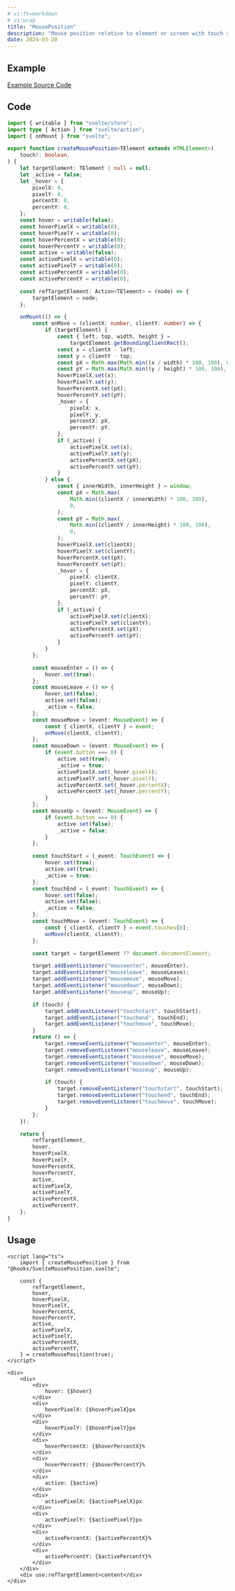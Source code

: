 ```yaml
---
# vi:ft=markdown
# vi:wrap
title: "MousePosition"
description: "Mouse position relative to element or screen with touch support."
date: 2024-03-20
---
```



## Example

<MousePosition client:load />

<div class="mb-4 text-blue-400 text-center text-sm underline">
	<a href="https://github.com/anasrar/sheera/blob/main/src/examples/MousePosition.svelte">
		Example Source Code
	</a>
</div>

## Code

```typescript
import { writable } from "svelte/store";
import type { Action } from "svelte/action";
import { onMount } from "svelte";

export function createMousePosition<TElement extends HTMLElement>(
	touch?: boolean,
) {
	let targetElement: TElement | null = null;
	let _active = false;
	let _hover = {
		pixelX: 0,
		pixelY: 0,
		percentX: 0,
		percentY: 0,
	};
	const hover = writable(false);
	const hoverPixelX = writable(0);
	const hoverPixelY = writable(0);
	const hoverPercentX = writable(0);
	const hoverPercentY = writable(0);
	const active = writable(false);
	const activePixelX = writable(0);
	const activePixelY = writable(0);
	const activePercentX = writable(0);
	const activePercentY = writable(0);

	const refTargetElement: Action<TElement> = (node) => {
		targetElement = node;
	};

	onMount(() => {
		const onMove = (clientX: number, clientY: number) => {
			if (targetElement) {
				const { left, top, width, height } =
					targetElement.getBoundingClientRect();
				const x = clientX - left;
				const y = clientY - top;
				const pX = Math.max(Math.min((x / width) * 100, 100), 0);
				const pY = Math.max(Math.min((y / height) * 100, 100), 0);
				hoverPixelX.set(x);
				hoverPixelY.set(y);
				hoverPercentX.set(pX);
				hoverPercentY.set(pY);
				_hover = {
					pixelX: x,
					pixelY: y,
					percentX: pX,
					percentY: pY,
				};
				if (_active) {
					activePixelX.set(x);
					activePixelY.set(y);
					activePercentX.set(pX);
					activePercentY.set(pY);
				}
			} else {
				const { innerWidth, innerHeight } = window;
				const pX = Math.max(
					Math.min((clientX / innerWidth) * 100, 100),
					0,
				);
				const pY = Math.max(
					Math.min((clientY / innerHeight) * 100, 100),
					0,
				);
				hoverPixelX.set(clientX);
				hoverPixelY.set(clientY);
				hoverPercentX.set(pX);
				hoverPercentY.set(pY);
				_hover = {
					pixelX: clientX,
					pixelY: clientY,
					percentX: pX,
					percentY: pY,
				};
				if (_active) {
					activePixelX.set(clientX);
					activePixelY.set(clientY);
					activePercentX.set(pX);
					activePercentY.set(pY);
				}
			}
		};

		const mouseEnter = () => {
			hover.set(true);
		};
		const mouseLeave = () => {
			hover.set(false);
			active.set(false);
			_active = false;
		};
		const mouseMove = (event: MouseEvent) => {
			const { clientX, clientY } = event;
			onMove(clientX, clientY);
		};
		const mouseDown = (event: MouseEvent) => {
			if (event.button === 0) {
				active.set(true);
				_active = true;
				activePixelX.set(_hover.pixelX);
				activePixelY.set(_hover.pixelY);
				activePercentX.set(_hover.percentX);
				activePercentY.set(_hover.percentY);
			}
		};
		const mouseUp = (event: MouseEvent) => {
			if (event.button === 0) {
				active.set(false);
				_active = false;
			}
		};

		const touchStart = (_event: TouchEvent) => {
			hover.set(true);
			active.set(true);
			_active = true;
		};
		const touchEnd = (_event: TouchEvent) => {
			hover.set(false);
			active.set(false);
			_active = false;
		};
		const touchMove = (event: TouchEvent) => {
			const { clientX, clientY } = event.touches[0];
			onMove(clientX, clientY);
		};

		const target = targetElement ?? document.documentElement;

		target.addEventListener("mouseenter", mouseEnter);
		target.addEventListener("mouseleave", mouseLeave);
		target.addEventListener("mousemove", mouseMove);
		target.addEventListener("mousedown", mouseDown);
		target.addEventListener("mouseup", mouseUp);

		if (touch) {
			target.addEventListener("touchstart", touchStart);
			target.addEventListener("touchend", touchEnd);
			target.addEventListener("touchmove", touchMove);
		}
		return () => {
			target.removeEventListener("mouseenter", mouseEnter);
			target.removeEventListener("mouseleave", mouseLeave);
			target.removeEventListener("mousemove", mouseMove);
			target.removeEventListener("mousedown", mouseDown);
			target.removeEventListener("mouseup", mouseUp);

			if (touch) {
				target.removeEventListener("touchstart", touchStart);
				target.removeEventListener("touchend", touchEnd);
				target.removeEventListener("touchmove", touchMove);
			}
		};
	});

	return {
		refTargetElement,
		hover,
		hoverPixelX,
		hoverPixelY,
		hoverPercentX,
		hoverPercentY,
		active,
		activePixelX,
		activePixelY,
		activePercentX,
		activePercentY,
	};
}
```

## Usage

```svelte
<script lang="ts">
	import { createMousePosition } from "@hooks/SvelteMousePosition.svelte";

	const {
		refTargetElement,
		hover,
		hoverPixelX,
		hoverPixelY,
		hoverPercentX,
		hoverPercentY,
		active,
		activePixelX,
		activePixelY,
		activePercentX,
		activePercentY,
	} = createMousePosition(true);
</script>

<div>
	<div>
		<div>
			hover: {$hover}
		</div>
		<div>
			hoverPixelX: {$hoverPixelX}px
		</div>
		<div>
			hoverPixelY: {$hoverPixelY}px
		</div>
		<div>
			hoverPercentX: {$hoverPercentX}%
		</div>
		<div>
			hoverPercentY: {$hoverPercentY}%
		</div>
		<div>
			active: {$active}
		</div>
		<div>
			activePixelX: {$activePixelX}px
		</div>
		<div>
			activePixelY: {$activePixelY}px
		</div>
		<div>
			activePercentX: {$activePercentX}%
		</div>
		<div>
			activePercentY: {$activePercentY}%
		</div>
	</div>
	<div use:refTargetElement>content</div>
</div>
```
